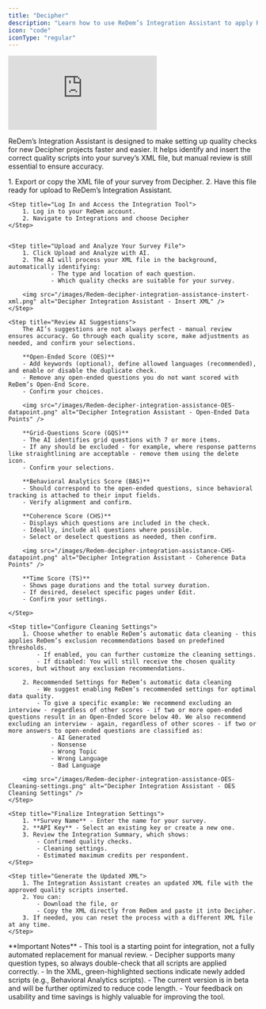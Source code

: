 ```yaml
---
title: "Decipher"
description: "Learn how to use ReDem’s Integration Assistant to apply ReDem’s quality checks in Decipher"
icon: "code"
iconType: "regular"
---
```


<iframe
  className="w-full aspect-video rounded-xl"
  src="https://www.youtube.com/embed/mmtK4HspiEY?si=xfm93895QFvZZCEv"
  title="AI-Assisted Decipher Integration"
  frameBorder="0"
  allow="accelerometer; autoplay; clipboard-write; encrypted-media; gyroscope; picture-in-picture"
  allowFullScreen
></iframe>

ReDem’s Integration Assistant is designed to make setting up quality checks for new Decipher projects faster and easier. It helps identify and insert the correct quality scripts into your survey’s XML file, but manual review is still essential to ensure accuracy.

<Steps titleSize="h3">
    <Step title="Prepare Your Decipher XML File">
        1. Export or copy the XML file of your survey from Decipher.
        2. Have this file ready for upload to ReDem’s Integration Assistant.
    </Step>

    <Step title="Log In and Access the Integration Tool">
        1. Log in to your ReDem account.
        2. Navigate to Integrations and choose Decipher
    </Step>


    <Step title="Upload and Analyze Your Survey File">
        1. Click Upload and Analyze with AI.
        2. The AI will process your XML file in the background, automatically identifying:
                - The type and location of each question.
                - Which quality checks are suitable for your survey.

        <img src="/images/Redem-decipher-integration-assistance-instert-xml.png" alt="Decipher Integration Assistant - Insert XML" />
    </Step>

    <Step title="Review AI Suggestions">
        The AI’s suggestions are not always perfect - manual review ensures accuracy. Go through each quality score, make adjustments as needed, and confirm your selections.

        **Open-Ended Score (OES)**
        - Add keywords (optional), define allowed languages (recommended), and enable or disable the duplicate check.
        - Remove any open-ended questions you do not want scored with ReDem’s Open-End Score.
        - Confirm your choices.

        <img src="/images/Redem-decipher-integration-assistance-OES-datapoint.png" alt="Decipher Integration Assistant - Open-Ended Data Points" />

        **Grid-Questions Score (GQS)**
        - The AI identifies grid questions with 7 or more items.
        - If any should be excluded - for example, where response patterns like straightlining are acceptable - remove them using the delete icon.
        - Confirm your selections.

        **Behavioral Analytics Score (BAS)**
        - Should correspond to the open-ended questions, since behavioral tracking is attached to their input fields.
        - Verify alignment and confirm.

        **Coherence Score (CHS)**
        - Displays which questions are included in the check.
        - Ideally, include all questions where possible.
        - Select or deselect questions as needed, then confirm.

        <img src="/images/Redem-decipher-integration-assistance-CHS-datapoint.png" alt="Decipher Integration Assistant - Coherence Data Points" />

        **Time Score (TS)**
        - Shows page durations and the total survey duration.
        - If desired, deselect specific pages under Edit.
        - Confirm your settings.
        
    </Step>

    <Step title="Configure Cleaning Settings">
        1. Choose whether to enable ReDem’s automatic data cleaning - this applies ReDem’s exclusion recommendations based on predefined thresholds.
            - If enabled, you can further customize the cleaning settings.
            - If disabled: You will still receive the chosen quality scores, but without any exclusion recommendations.

        2. Recommended Settings for ReDem’s automatic data cleaning
            - We suggest enabling ReDem’s recommended settings for optimal data quality.
            - To give a specific example: We recommend excluding an interview - regardless of other scores - if two or more open-ended questions result in an Open-Ended Score below 40. We also recommend excluding an interview - again, regardless of other scores - if two or more answers to open-ended questions are classified as:
                - AI Generated
                - Nonsense
                - Wrong Topic
                - Wrong Language
                - Bad Language

        <img src="/images/Redem-decipher-integration-assistance-OES-Cleaning-settings.png" alt="Decipher Integration Assistant - OES Cleaning Settings" />
    </Step>

    <Step title="Finalize Integration Settings">
        1. **Survey Name** - Enter the name for your survey.
        2. **API Key** - Select an existing key or create a new one.
        3. Review the Integration Summary, which shows:
            - Confirmed quality checks.
            - Cleaning settings.
            - Estimated maximum credits per respondent.
    </Step>

    <Step title="Generate the Updated XML">
        1. The Integration Assistant creates an updated XML file with the approved quality scripts inserted.
        2. You can:
            - Download the file, or
            - Copy the XML directly from ReDem and paste it into Decipher.
        3. If needed, you can reset the process with a different XML file at any time.
    </Step>
</Steps>

<Note>
    **Important Notes**
    - This tool is a starting point for integration, not a fully automated replacement for manual review.
    - Decipher supports many question types, so always double-check that all scripts are applied correctly.
    - In the XML, green-highlighted sections indicate newly added scripts (e.g., Behavioral Analytics scripts).
    - The current version is in beta and will be further optimized to reduce code length.
    - Your feedback on usability and time savings is highly valuable for improving the tool.
</Note>